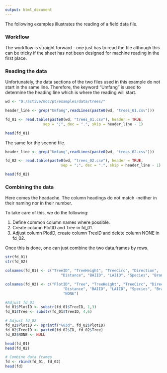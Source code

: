 ```yaml
---
output: html_document
---
```


The following examples illustrates the reading of a field data file.

### Workflow
The workflow is straight forward - one just has to read the file although this can be tricky if the sheet has not been designed for machine reading in the first place.


### Reading the data
Unfortunately, the data sections of the two files used in this example do not start in the same line. Therefore, the keyword "Umfang" is used to determine the heading line which is where the reading will start.

```r
wd <- "D:/active/moc/pt/examples/data/trees/"

header_line <- grep("Umfang",readLines(paste0(wd, "trees_01.csv")))

fd_01 <- read.table(paste0(wd, "trees_01.csv"), header = TRUE, 
                 sep = ";", dec = ".", skip = header_line - 1)

head(fd_01)
```

The same for the second file.
```r
header_line <- grep("Umfang",readLines(paste0(wd, "trees_02.csv")))

fd_02 <- read.table(paste0(wd, "trees_02.csv"), header = TRUE, 
                         sep = ";", dec = ".", skip = header_line - 1)

head(fd_02)
```


### Combining the data
Here comes the headache. The column headings do not match -neither in their naming nor in their number.

To take care of this, we do the following:

1. Define common column names where possible. 
2. Create column PlotID and Tree in fd_01.
3. Adjust column PlotID, create column TreeID and delete column NONE in fd_02.

Once this is done, one can just combine the two data.frames by rows.

```r
str(fd_01)
str(fd_02)

colnames(fd_01) <- c("TreeID", "TreeHeight", "TreeCirc", "Direction",
                         "Distance", "BAIID", "LAIID", "Species", "Branch")

colnames(fd_02) <- c("PlotID", "Tree", "TreeHeight", "TreeCirc", "Direction",
                          "Distance", "BAIID", "LAIID", "Species", "Branch", 
                          "NONE")

#Adjust fd_01
fd_01$PlotID <- substr(fd_01$TreeID, 1,3)
fd_01$Tree <- substr(fd_01$TreeID, 4,6)

# Adjust fd_02
fd_02$PlotID <- sprintf("%03d", fd_02$PlotID)
fd_02$TreeID <- paste0(fd_02$ID, fd_02$Tree)
fd_02$NONE <- NULL

head(fd_01)
head(fd_02)

# Combine data frames
fd <- rbind(fd_01, fd_02)
head(fd)
```
